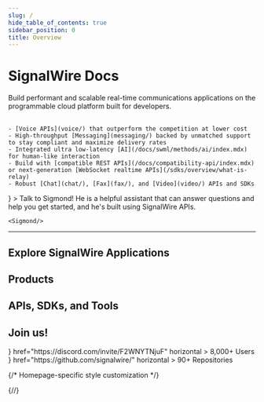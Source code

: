 ```yaml
---
slug: /
hide_table_of_contents: true
sidebar_position: 0
title: Overview
---
```




# SignalWire Docs

<Subtitle>Build performant and scalable real-time communications applications on the programmable cloud platform built for developers.</Subtitle>
<br/><br/>

<div className="container">

  <div class="row">

  <div className="col col--6">

    - [Voice APIs](voice/) that outperform the competition at lower cost
    - High-throughput [Messaging](messaging/) backed by unmatched support to stay compliant and maximize delivery rates
    - Integrated ultra low-latency [AI](/docs/swml/methods/ai/index.mdx) for human-like interaction
    - Build with [compatible REST APIs](/docs/compatibility-api/index.mdx) or next-generation [WebSocket realtime APIs](/sdks/overview/what-is-relay)
    - Robust [Chat](chat/), [Fax](fax/), and [Video](video/) APIs and SDKs

<div style={{paddingTop: "20px"}}/>

  <CardGroup cols="1">
    <Card 
    title="Don't know where to start?"
    icon={<FaRobot />}
  >
  Talk to Sigmond! He is a helpful assistant that can answer questions and help you get started, and
  he's built using SignalWire APIs.
  </Card>
  </CardGroup>

  </div>

  <div className="col col--6" style={{display:'flex', flexDirection:'column' , paddingBottom:'1rem'}}>

    <Sigmond/>

  </div>

  </div>

</div>
<hr/>

## Explore SignalWire Applications

<UseCases/>

## Products

<ProductButtons/>

## APIs, SDKs, and Tools

<Tools/>



## Join us!


<CardGroup>
  <Card 
    title="Discord Community"
    icon={<FaDiscord />}
    href="https://discord.com/invite/F2WNYTNjuF"
    horizontal
  >
    8,000+ Users
  </Card>
  <Card 
    title="GitHub"
    icon={<FaGithub />}
    href="https://github.com/signalwire/"
    horizontal
  >
    90+ Repositories
  </Card>
</CardGroup>


{/* Homepage-specific style customization */}
<style>{`.pagination-nav{display:none}`}</style>
<style>{`.theme-doc-breadcrumbs{display:none};`}</style>
<style>{`.theme-doc-footer-edit-meta-row{display:none}`}</style>
{/*<style>{`.theme-doc-toc-desktop{visibility:hidden}`}</style>*/}
<style>{`.container{max-width:var(--ifm-container-width)} `}</style>